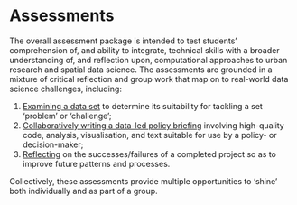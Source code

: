 # Assessments {.unnumbered}

The overall assessment package is intended to test students' comprehension of, and ability to integrate, technical skills with a broader understanding of, and reflection upon, computational approaches to urban research and spatial data science. The assessments are grounded in a mixture of critical reflection and group work that map on to real-world data science challenges, including:

1. [Examining a data set](./assessments/audit.qmd) to determine its suitability for tackling a set 'problem' or 'challenge';
2. [Collaboratively writing a data-led policy briefing](./assessments/group.qmd) involving high-quality code, analysis, visualisation, and text suitable for use by a policy- or decision-maker;
3. [Reflecting](./assessments/individual.qmd) on the successes/failures of a completed project so as to improve future patterns and processes.

Collectively, these assessments provide multiple opportunities to 'shine' both individually and as part of a group.
